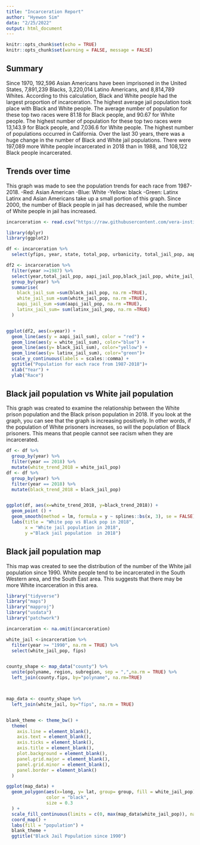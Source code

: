 ```yaml
---
title: "Incarceration Report"
author: "Hyewon Sim"
data: "2/25/2022"
output: html_document
---
```


```r
knitr::opts_chunk$set(echo = TRUE)
knitr::opts_chunk$set(warning = FALSE, message = FALSE) 
```

## Summary


Since 1970, 192,596 Asian Americans have been imprisoned in the United States, 7,891,239 Blacks, 3,220,014 Latino Americans, and 8,814,789 Whites. According to this calculation, Black and White people had the largest proportion of incarceration. The highest average jail population took place with Black and White people. The average number of population for these top two races were 81.18 for Black people, and 90.67 for White people. The highest number of population for these top two races were 13,143.9 for Black people, and 7,036.6 for White people. The highest number of populations occurred in California. Over the last 30 years, there was a huge change in the number of Black and White jail populations. There were 197,089 more White people incarcerated in 2018 than in 1988, and 108,122 Black people incarcerated.


## Trends over time

This graph was made to see the population trends for each race from 1987-2018. 
-Red: Asian American
-Blue: White
-Yellow: black
-Green: Latinx
Latinx and Asian Americans take up a small portion of this graph. Since 2000, the number of Black people in jail has decreased, while the number of White people in jail has increased.



```r
incarceration <- read.csv("https://raw.githubusercontent.com/vera-institute/incarceration-trends/master/incarceration_trends.csv")

library(dplyr)
library(ggplot2)

df <- incarceration %>%
  select(yfips, year, state, total_pop, urbanicity, total_jail_pop, aapi_jail_pop, black_jail_pop, latinx_jail_pop, white_jail_pop) 

df2 <- incarceration %>%
  filter(year >=1987) %>%
  select(year,total_jail_pop, aapi_jail_pop,black_jail_pop, white_jail_pop,latinx_jail_pop) %>%
  group_by(year) %>%
  summarise(
    black_jail_sum =sum(black_jail_pop, na.rm =TRUE),
    white_jail_sum =sum(white_jail_pop, na.rm =TRUE),
    aapi_jail_sum =sum(aapi_jail_pop, na.rm =TRUE),
    latinx_jail_sum= sum(latinx_jail_pop, na.rm =TRUE)
  )


ggplot(df2, aes(x=year)) + 
  geom_line(aes(y = aapi_jail_sum), color = "red") + 
  geom_line(aes(y = white_jail_sum), color="blue") +
  geom_line(aes(y= black_jail_sum), color="yellow") +
  geom_line(aes(y= latinx_jail_sum), color="green")+
  scale_y_continuous(labels = scales::comma) +
  ggtitle("Population for each race from 1987-2018")+
  xlab("Year") +
  ylab("Race") 
```

## Black jail population vs White jail population

This graph was created to examine the relationship between the White prison population and the Black prison population in 2018. If you look at the graph, you can see that the graph is increasing positively. In other words, if the population of White prisoners increases, so will the population of Black prisoners. This means that people cannot see racism when they are incarcerated.


```r
df <- df %>%
  group_by(year) %>%
  filter(year == 2018) %>%
  mutate(white_trend_2018 = white_jail_pop)
df <- df %>%
  group_by(year) %>%
  filter(year == 2018) %>%
  mutate(black_trend_2018 = black_jail_pop)


ggplot(df, aes(x=white_trend_2018, y=black_trend_2018)) +
  geom_point () +
  geom_smooth(method = lm, formula = y ~ splines::bs(x, 3), se = FALSE) +
  labs(title = "White pop vs Black pop in 2018",
       x = "White jail population in 2018",
       y ="Black jail population  in 2018")

```


## Black jail population map

This map was created to see the distribution of the number of the White jail population since 1990. White people tend to be incarcerated in the South Western area, and the South East area. This suggests that there may be more White incarceration in this area.


```r
library("tidyverse")
library("maps")
library("mapproj")
library("usdata")
library("patchwork")

incarceration <- na.omit(incarceration)  

white_jail <-incarceration %>%
  filter(year >= "1990", na.rm = TRUE) %>%
  select(white_jail_pop, fips)


county_shape <- map_data("county") %>%
  unite(polyname, region, subregion, sep = ",",na.rm = TRUE) %>%
  left_join(county.fips, by="polyname", na.rm=TRUE)



map_data <- county_shape %>%
  left_join(white_jail, by="fips", na.rm = TRUE) 


blank_theme <- theme_bw() +
  theme(
    axis.line = element_blank(),
    axis.text = element_blank(),
    axis.ticks = element_blank(),
    axis.title = element_blank(),
    plot.background = element_blank(),
    panel.grid.major = element_blank(),
    panel.grid.minor = element_blank(),
    panel.border = element_blank()
  )

ggplot(map_data) +
  geom_polygon(aes(x=long, y= lat, group= group, fill = white_jail_pop),
               color = "black",
               size = 0.3
  ) +
  scale_fill_continuous(limits = c(0, max(map_data$white_jail_pop)), na.value = "gray", low = "yellow", high ="red") +
  coord_map() +
  labs(fill = "population") +
  blank_theme +
  ggtitle("Black Jail Population since 1990")




```
